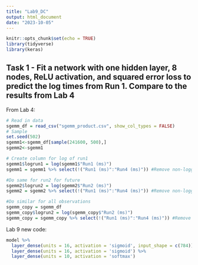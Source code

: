 ```yaml
---
title: "Lab9_DC"
output: html_document
date: "2023-10-05"
---
```


```r
knitr::opts_chunk$set(echo = TRUE)
library(tidyverse)
library(keras)
```

## Task 1 - Fit a network with one hidden layer, 8 nodes, ReLU activation, and squared error loss to predict the log times from Run 1.  Compare to the results from Lab 4

From Lab 4:
```r
# Read in data
sgemm_df = read_csv("sgemm_product.csv", show_col_types = FALSE)
# Sample
set.seed(502)
sgemm1<-sgemm_df[sample(241600, 500),]
sgemm2<-sgemm1
```

```r
# Create column for log of run1
sgemm1$logrun1 = log(sgemm1$"Run1 (ms)")
sgemm1 = sgemm1 %>% select(!("Run1 (ms)":"Run4 (ms)")) #Remove non-logged run columns

#Do same for run2 for future
sgemm2$logrun2 = log(sgemm2$"Run2 (ms)")
sgemm2 = sgemm2 %>% select(!("Run1 (ms)":"Run4 (ms)")) #Remove non-logged run columns

#Do similar for all observations
sgemm_copy = sgemm_df
sgemm_copy$logrun2 = log(sgemm_copy$"Run2 (ms)")
sgemm_copy = sgemm_copy %>% select(!("Run1 (ms)":"Run4 (ms)")) #Remove non-logged run columns
```

Lab 9 new code:
```r
model %>%
  layer_dense(units = 16, activation = 'sigmoid', input_shape = c(784)) %>%
  layer_dense(units = 16, activation = 'sigmoid') %>%
  layer_dense(units = 10, activation = 'softmax')


```

























